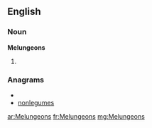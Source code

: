 ==English==

===Noun===
'''Melungeons'''

# {{plural of|[[Melungeon]]}}

===Anagrams===
* {{alphagram|eeglmnnosu}}
* [[nonlegumes#English|nonlegumes]]

[[ar:Melungeons]]
[[fr:Melungeons]]
[[mg:Melungeons]]